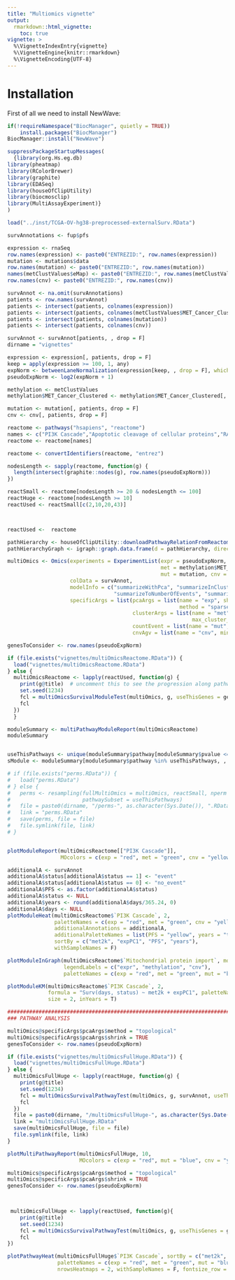 ```yaml
---
title: "Multiomics vignette"
output: 
  rmarkdown::html_vignette:
    toc: true
vignette: >
  %\VignetteIndexEntry{vignette}
  %\VignetteEngine{knitr::rmarkdown}
  %\VignetteEncoding{UTF-8}
---
```


# Installation

First of all we need to install NewWave:

```r
if(!requireNamespace("BiocManager", quietly = TRUE))
    install.packages("BiocManager")
BiocManager::install("NewWave")
```


```r
suppressPackageStartupMessages(
  {library(org.Hs.eg.db)
library(pheatmap)
library(RColorBrewer)
library(graphite)
library(EDASeq)
library(houseOfClipUtility)
library(biocmosclip)
library(MultiAssayExperiment)}
)
```

```r
load("../inst/TCGA-OV-hg38-preprocessed-externalSurv.RData")
```


```r
survAnnotations <- fup$pfs

expression <- rnaSeq
row.names(expression) <- paste0("ENTREZID:", row.names(expression))
mutation <- mutations$data
row.names(mutation) <- paste0("ENTREZID:", row.names(mutation))
names(metClustValues$eMap) <- paste0("ENTREZID:", row.names(metClustValues$eMap))
row.names(cnv) <- paste0("ENTREZID:", row.names(cnv))

survAnnot <- na.omit(survAnnotations)
patients <- row.names(survAnnot)
patients <- intersect(patients, colnames(expression))
patients <- intersect(patients, colnames(metClustValues$MET_Cancer_Clustered))
patients <- intersect(patients, colnames(mutation))
patients <- intersect(patients, colnames(cnv))
```


```r
survAnnot <- survAnnot[patients, , drop = F]
dirname = "vignettes"

expression <- expression[, patients, drop = F]
keep = apply(expression >= 100, 1, any)
expNorm <- betweenLaneNormalization(expression[keep, , drop = F], which = "upper")
pseudoExpNorm <- log2(expNorm + 1)

methylation <- metClustValues
methylation$MET_Cancer_Clustered <- methylation$MET_Cancer_Clustered[, patients, drop = F]

mutation <- mutation[, patients, drop = F]
cnv <- cnv[, patients, drop = F]
```


```r
reactome <- pathways("hsapiens", "reactome")
names <- c("PI3K Cascade","Apoptotic cleavage of cellular proteins","RAF-independent MAPK1/3 activation" ,"Mitochondrial protein import")
reactome <- reactome[names]

reactome <- convertIdentifiers(reactome, "entrez")

nodesLength <- sapply(reactome, function(g) {
  length(intersect(graphite::nodes(g), row.names(pseudoExpNorm)))
})

reactSmall <- reactome[nodesLength >= 20 & nodesLength <= 100]
reactHuge <- reactome[nodesLength >= 10]
reactUsed <- reactSmall[c(2,10,20,43)]



reactUsed <-  reactome

```



```r
pathHierarchy <- houseOfClipUtility::downloadPathwayRelationFromReactome()
pathHierarchyGraph <- igraph::graph.data.frame(d = pathHierarchy, directed = TRUE)
```


```r
multiOmics <- Omics(experiments = ExperimentList(expr = pseudoExpNorm,
                                                 met = methylation$MET_Cancer_Clustered, 
                                                 mut = mutation, cnv = cnv),
                    colData = survAnnot,
                    modelInfo = c("summarizeWithPca", "summarizeInCluster", 
                                  "summarizeToNumberOfEvents", "summarizeToNumberOfDirectionalEvents"),
                    specificArgs = list(pcaArgs = list(name = "exp", shrink = "FALSE",
                                                       method = "sparse", maxPCs = 3),
                                        clusterArgs = list(name = "met",  dict = methylation$eMap,
                                                           max_cluster_number = 3),
                                        countEvent = list(name = "mut", min_prop = 0.05),
                                        cnvAgv = list(name = "cnv", min_prop = 0.05)))

genesToConsider <- row.names(pseudoExpNorm)
```

```r

if (file.exists("vignettes/multiOmicsReactome.RData")) {
  load("vignettes/multiOmicsReactome.RData")
} else {
  multiOmicsReactome <- lapply(reactUsed, function(g) {
    print(g@title)  # uncomment this to see the progression along pathways
    set.seed(1234)
    fcl = multiOmicsSurvivalModuleTest(multiOmics, g, useThisGenes = genesToConsider)
    fcl
  })
  }

moduleSummary <- multiPathwayModuleReport(multiOmicsReactome)
moduleSummary


useThisPathways <- unique(moduleSummary$pathway[moduleSummary$pvalue <= 0.05])
sModule <- moduleSummary[moduleSummary$pathway %in% useThisPathways, , drop = T]
```



```r
# if (file.exists("perms.RData")) {
#   load("perms.RData")
# } else {
#   perms <- resampling(fullMultiOmics = multiOmics, reactSmall, nperm = 100, 
#                       pathwaySubset = useThisPathways)
#   file = paste0(dirname, "/perms-", as.character(Sys.Date()), ".RData")
#   link = "perms.RData"
#   save(perms, file = file)
#   file.symlink(file, link)
# }


plotModuleReport(multiOmicsReactome[["PI3K Cascade"]], 
                 MOcolors = c(exp = "red", met = "green", cnv = "yellow", mut = "blue"))

additionalA <- survAnnot
additionalA$status[additionalA$status == 1] <- "event"
additionalA$status[additionalA$status == 0] <- "no_event"
additionalA$PFS <- as.factor(additionalA$status)
additionalA$status <- NULL
additionalA$years <- round(additionalA$days/365.24, 0)
additionalA$days <- NULL
plotModuleHeat(multiOmicsReactome$`PI3K Cascade`, 2, 
               paletteNames = c(exp = "red", met = "green", cnv = "yellow"),
               additionalAnnotations = additionalA, 
               additionalPaletteNames = list(PFS = "yellow", years = "teal"),
               sortBy = c("met2k", "expPC1", "PFS", "years"),
               withSampleNames = F)

plotModuleInGraph(multiOmicsReactome$`Mitochondrial protein import`, moduleNumber = 2,
                  legendLabels = c("expr", "methylation", "cnv"),
                  paletteNames = c(exp = "red", met = "green", mut = "blue", cnv = "yellow"))

plotModuleKM(multiOmicsReactome$`PI3K Cascade`, 2, 
             formula = "Surv(days, status) ~ met2k + expPC1", paletteNames = "Paired", risk.table = T, 
             size = 2, inYears = T)

################################################################################
### PATHWAY ANALYSIS

multiOmics@specificArgs$pcaArgs$method = "topological"
multiOmics@specificArgs$pcaArgs$shrink = TRUE
genesToConsider <- row.names(pseudoExpNorm)

if (file.exists("vignettes/multiOmicsFullHuge.RData")) {
  load("vignettes/multiOmicsFullHuge.RData")
} else {
  multiOmicsFullHuge <- lapply(reactHuge, function(g) {
    print(g@title)
    set.seed(1234)
    fcl = multiOmicsSurvivalPathwayTest(multiOmics, g, survAnnot, useThisGenes = genesToConsider)
    fcl
  })
  file = paste0(dirname, "/multiOmicsFullHuge-", as.character(Sys.Date()), ".RData")
  link = "multiOmicsFullHuge.RData"
  save(multiOmicsFullHuge, file = file)
  file.symlink(file, link)
}
```

```r
plotMultiPathwayReport(multiOmicsFullHuge, 10,
                       MOcolors = c(exp = "red", mut = "blue", cnv = "yellow", met = "green"))

```


```r
multiOmics@specificArgs$pcaArgs$method = "topological"
multiOmics@specificArgs$pcaArgs$shrink = TRUE
genesToConsider <- row.names(pseudoExpNorm)


  
 multiOmicsFullHuge <- lapply(reactUsed, function(g){
    print(g@title)
    set.seed(1234)
    fcl = multiOmicsSurvivalPathwayTest(multiOmics, g, useThisGenes = genesToConsider)
    fcl
})
```


```r

plotPathwayHeat(multiOmicsFullHuge$`PI3K Cascade`, sortBy = c("met2k", "expPC1"),
                paletteNames = c(exp = "red", met = "green", mut = "blue", cnv = "yellow"),
                nrowsHeatmaps = 2, withSampleNames = F, fontsize_row = 6)
```

